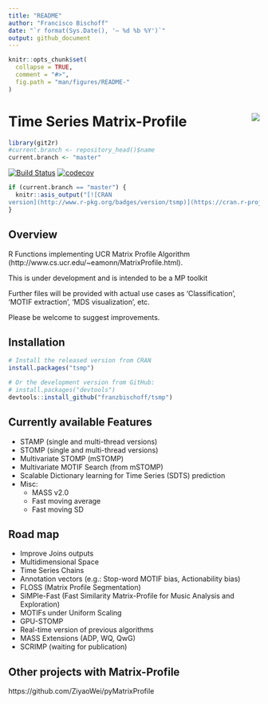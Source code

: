 ```yaml
---
title: "README"
author: "Francisco Bischoff"
date: "`r format(Sys.Date(), '– %d %b %Y')`"
output: github_document
---
```


```r
knitr::opts_chunk$set(
  collapse = TRUE,
  comment = "#>",
  fig.path = "man/figures/README-"
)
```

# Time Series Matrix-Profile <img src="man/figures/logo.png" align="right" />

```r
library(git2r)
#current.branch <- repository_head()$name
current.branch <- "master"
```


[![Build Status](https://travis-ci.com/franzbischoff/tsmp.svg?branch=`r current.branch`)](https://travis-ci.com/franzbischoff/tsmp)
[![codecov](https://codecov.io/gh/franzbischoff/tsmp/branch/`r current.branch`/graph/badge.svg)](https://codecov.io/gh/franzbischoff/tsmp)
```r
if (current.branch == "master") {
  knitr::asis_output("[![CRAN
version](http://www.r-pkg.org/badges/version/tsmp)](https://cran.r-project.org/package=tsmp)")
}
```

## Overview

R Functions implementing UCR Matrix Profile Algorithm (http://www.cs.ucr.edu/~eamonn/MatrixProfile.html).

This is under development and is intended to be a MP toolkit

Further files will be provided with actual use cases as 'Classification', 'MOTIF extraction', 'MDS visualization', etc.

Please be welcome to suggest improvements.

## Installation

```r
# Install the released version from CRAN
install.packages("tsmp")

# Or the development version from GitHub:
# install.packages("devtools")
devtools::install_github("franzbischoff/tsmp")
```

## Currently available Features

* STAMP (single and multi-thread versions)
* STOMP (single and multi-thread versions)
* Multivariate STOMP (mSTOMP)
* Multivariate MOTIF Search (from mSTOMP)
* Scalable Dictionary learning for Time Series (SDTS) prediction
* Misc:
  * MASS v2.0
  * Fast moving average
  * Fast moving SD

## Road map

* Improve Joins outputs
* Multidimensional Space
* Time Series Chains
* Annotation vectors (e.g.: Stop-word MOTIF bias, Actionability bias)
* FLOSS (Matrix Profile Segmentation)
* SiMPle-Fast (Fast Similarity Matrix-Profile for Music Analysis and Exploration)
* MOTIFs under Uniform Scaling
* GPU-STOMP
* Real-time version of previous algorithms
* MASS Extensions (ADP, WQ, QwG)
* SCRIMP (waiting for publication)

## Other projects with Matrix-Profile
https://github.com/ZiyaoWei/pyMatrixProfile
